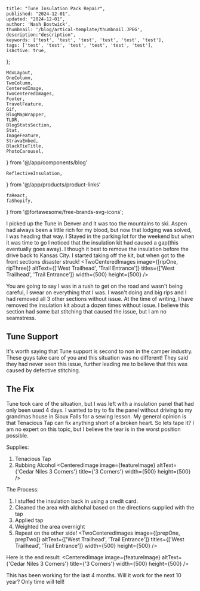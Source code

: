 
    title: "Tune Insulation Pack Repair",
    published: "2024-12-01",
    updated: "2024-12-01",
    author: 'Nash Bostwick',
    thumbnail: '/blog/artical-template/thumbnail.JPEG',
    description:"description",
    keywords: ['test', 'test', 'test', 'test', 'test', 'test'],
    tags: ['test', 'test', 'test', 'test', 'test', 'test'],
    isActive: true,
};


    MdxLayout,
    OneColumn,
    TwoColumn,
    CenteredImage, 
    TwoCenteredImages, 
    Footer, 
    TravelFeature, 
    Gif, 
    BlogMapWrapper,
    TLDR,
    BlogStatsSection,
    Stat,
    ImageFeature,
    StravaEmbed,
    BlackTieTitle,
    PhotoCarousel,
} from '@/app/components/blog'

    ReflectiveInsulation,
} from '@/app/products/product-links'

    faReact,
    faShopify,
} from '@fortawesome/free-brands-svg-icons';






<ImageFeature
    title='Tune Insulation Pack Repair'
    image={featureImage}
/>


<MdxLayout>

<TLDR
text="Unfortunately, my insulation pack ripped. Fortunately it was easy cheap, fast, and easy to repair. I think this was a one off stitching issue. However, I am extremely careful when installing or removing the kit now." 
/>

I picked up the Tune in Denver and it was too the mountains to ski. Aspen had always been a little rich for my blood, but now that lodging was solved, I was heading that way. I Stayed in the parking lot for the weekend but when it was time to go I noticed that the insulation kit had caused a gap(this eventually goes away). I though it best to remove the insulation before the drive back to Kansas City. I started taking off the kit, but when got to the front sections disaster struck!
<TwoCenteredImages image={[ripOne, ripThree]} altText={['West Trailhead', 'Trail Entrance']} titles={['West Trailhead', 'Trail Entrance']} width={500} height={500} />

You are going to say I was in a rush to get on the road and wasn't being careful, I swear on everything that I was. I wasn't doing and big rips and I had removed all 3 other sections without issue. At the time of writing, I have removed the insulation kit about a dozen times without issue. I believe this section had some bat stitching that caused the issue, but I am no seamstress.

## Tune Support
It's worth saying that Tune support is second to non in the camper industry. These guys take care of you and this situation was no different! They said they had never seen this issue, further leading me to believe that this was caused by defective stitching.

## The Fix
Tune took care of the situation, but I was left with a insulation panel that had only been used 4 days. I wanted to try to fix the panel without driving to my grandmas house in Sioux Falls for a sewing lesson. My general opinion is that Tenacious Tap can fix anything short of a broken heart. So lets tape it? I am no expert on this topic, but I believe the tear is in the worst position possible. 

Supplies:
1. Tenacious Tap
2. Rubbing Alcohol
<CenteredImage image={featureImage} altText={'Cedar Niles 3 Corners'} title={'3 Corners'} width={500} height={500} />

The Process: 

1. I stuffed the insulation back in using a credit card.
2. Cleaned the area with alchohal based on the directions supplied with the tap
3. Applied tap
4. Weighted the area overnight
5. Repeat on the other side!
<TwoCenteredImages image={[prepOne, prepTwo]} altText={['West Trailhead', 'Trail Entrance']} titles={['West Trailhead', 'Trail Entrance']} width={500} height={500} />

Here is the end result:
<CenteredImage image={featureImage} altText={'Cedar Niles 3 Corners'} title={'3 Corners'} width={500} height={500} />

This has been working for the last 4 months. Will it work for the next 10 year? Only time will tell!



</MdxLayout>

[1]: /blog/articals/artical-template
